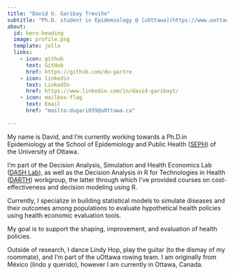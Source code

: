 ```yaml
---
title: "David U. Garibay Treviño"
subtitle: "Ph.D. student in Epidemiology @ [uOttawa](https://www.uottawa.ca/en)"
about:
  id: hero-heading
  image: profile.png
  template: jolla
  links: 
    - icon: github
      text: GitHub
      href: https://github.com/du-gartre
    - icon: linkedin
      text: LinkedIn
      href: https://www.linkedin.com/in/david-garibayt/
    - icon: mailbox-flag
      text: Email
      href: "mailto:dugari039@uOttawa.ca"
  
---
```


::: {#hero-heading}

My name is David, and I'm currently working towards a Ph.D.in Epidemiology at the School of Epidemiology and Public Health ([SEPH](https://www.uottawa.ca/faculty-medicine/epidemiology)) of the University of Ottawa. 

I'm part of the Decision Analysis, Simulation and Health Economics Lab ([DASH Lab](https://www.dashlab.ca/)), as well as the Decision Analysis in R for Technologies in Health ([DARTH](https://darthworkgroup.com/)) workgroup, the latter through which I’ve provided courses on cost-effectiveness and decision modeling using R.

Currently, I specialize in building statistical models to simulate diseases and their outcomes among populations to evaluate hypothetical health policies using health economic evaluation tools.  

My goal is to support the shaping, improvement, and evaluation of health policies.

Outside of research, I dance Lindy Hop, play the guitar (to the dismay of my roommate), and I'm part of the uOttawa rowing team. I am originally from México (lindo y querido), however I am currently in Ottawa, Canada. 

:::
